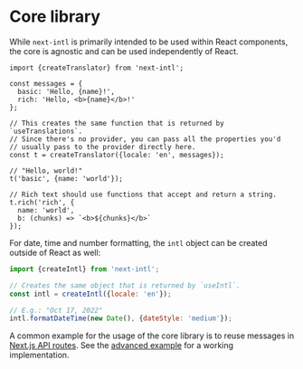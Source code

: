 
# Core library

While `next-intl` is primarily intended to be used within React components, the core is agnostic and can be used independently of React.

```tsx
import {createTranslator} from 'next-intl';

const messages = {
  basic: 'Hello, {name}!',
  rich: 'Hello, <b>{name}</b>!'
};

// This creates the same function that is returned by `useTranslations`.
// Since there's no provider, you can pass all the properties you'd
// usually pass to the provider directly here.
const t = createTranslator({locale: 'en', messages});

// "Hello, world!"
t('basic', {name: 'world'});

// Rich text should use functions that accept and return a string.
t.rich('rich', {
  name: 'world',
  b: (chunks) => `<b>${chunks}</b>`
});
```

For date, time and number formatting, the `intl` object can be created outside of React as well:

```js
import {createIntl} from 'next-intl';

// Creates the same object that is returned by `useIntl`.
const intl = createIntl({locale: 'en'});

// E.g.: "Oct 17, 2022"
intl.formatDateTime(new Date(), {dateStyle: 'medium'});
```

A common example for the usage of the core library is to reuse messages in [Next.js API routes](https://nextjs.org/docs/api-routes/introduction). See the [advanced example](/examples/advanced) for a working implementation.
